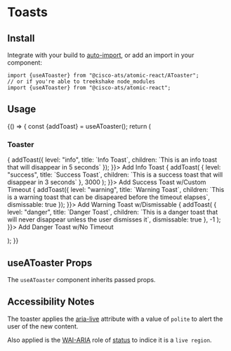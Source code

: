 

<Meta title="Services/Toaster" component={useAToaster} />

# Toasts

## Install

Integrate with your build to [auto-import](?path=/docs/getting-started--page#integrating), or add an import in your component:

```
import {useAToaster} from "@cisco-ats/atomic-react/AToaster";
// or if you're able to treekshake node_modules
import {useAToaster} from "@cisco-ats/atomic-react";
```

## Usage

<Canvas>
  <Story name="usage-1">
    <YourComponent>
      {() => {
        const {addToast} = useAToaster();
        return (
          <div>
            <h3>Toaster</h3>
            <p>
              <AButton
                className="d-flex mb-2"
                onClick={() => {
                  addToast({
                    level: "info",
                    title: `Info Toast`,
                    children: `This is an info toast that will disappear in 5 seconds`
                  });
                }}>
                Add Info Toast
              </AButton>
              <AButton
                className="d-flex mb-2"
                onClick={() => {
                  addToast(
                    {
                      level: "success",
                      title: `Success Toast`,
                      children: `This is a success toast that will disappear in 3 seconds`
                    },
                    3000
                  );
                }}>
                Add Success Toast w/Custom Timeout
              </AButton>
              <AButton
                className="d-flex mb-2"
                onClick={() => {
                  addToast({
                    level: "warning",
                    title: `Warning Toast`,
                    children: `This is a warning toast that can be disapeared before the timeout elapses`,
                    dismissable: true
                  });
                }}>
                Add Warning Toast w/Dismissable
              </AButton>
              <AButton
                className="d-flex mb-2"
                onClick={() => {
                  addToast(
                    {
                      level: "danger",
                      title: `Danger Toast`,
                      children: `This is a danger toast that will never disappear unless the user dismisses it`,
                      dismissable: true
                    },
                    -1
                  );
                }}>
                Add Danger Toast w/No Timeout
              </AButton>
            </p>
          </div>
        );
      }}
    </YourComponent>
  </Story>
</Canvas>

## useAToaster Props

The `useAToaster` component inherits passed props.

<ArgsTable of={useAToaster} />

## Accessibility Notes

The toaster applies the [aria-live](https://www.w3.org/TR/wai-aria/#aria-live) attribute with a value of `polite` to alert the user of the new content.

Also applied is the [WAI-ARIA](https://www.w3.org/WAI/standards-guidelines/aria/) role of [status](https://www.w3.org/TR/wai-aria/#status) to indice it is a `live region`.
